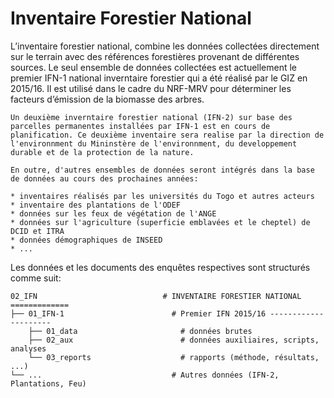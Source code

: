 
# Inventaire Forestier National {#IFN}

L'inventaire forestier national, combine les données collectées directement sur le terrain avec des références forestières provenant de différentes sources. Le seul ensemble de données collectées est actuellement le premier IFN-1 national inverntaire forestier qui a été réalisé par le GIZ en 2015/16. Il est utilisé dans le cadre du NRF-MRV pour déterminer les facteurs d'émission de la biomasse des arbres.

```block
Un deuxième inverntaire forestier national (IFN-2) sur base des parcelles permanentes installées par IFN-1 est en cours de planification. Ce deuxième inventaire sera realise par la direction de l'environnment du Mininstère de l'environnment, du developpement durable et de la protection de la nature.

En outre, d'autres ensembles de données seront intégrés dans la base de données au cours des prochaines années:

* inventaires réalisés par les universités du Togo et autres acteurs
* inventaire des plantations de l'ODEF
* données sur les feux de végétation de l'ANGE
* données sur l'agriculture (superficie emblavées et le cheptel) de DCID et ITRA
* données démographiques de INSEED
* ...

```

Les données et les documents des enquêtes respectives sont structurés comme suit:

```
02_IFN                            # INVENTAIRE FORESTIER NATIONAL =============
├── 01_IFN-1                        # Premier IFN 2015/16 ---------------------
    ├── 01_data                       # données brutes      
    ├── 02_aux                        # données auxiliaires, scripts, analyses
    └── 03_reports                    # rapports (méthode, résultats, ...)
└── ...                             # Autres données (IFN-2, Plantations, Feu)
```